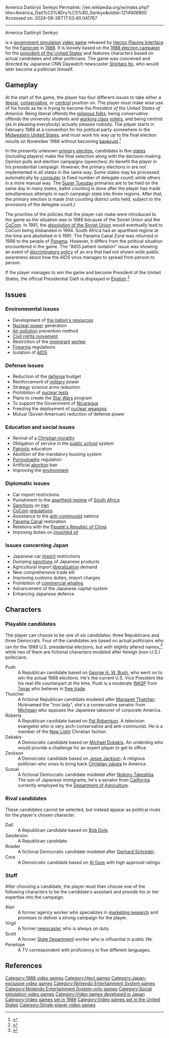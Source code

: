 America Daitōryō Senkyo
Permalink: //en.wikipedia.org/w/index.php?title=America_Dait%C5%8Dry%C5%8D_Senkyo&oldid=1214906800
Accessed on: 2024-06-26T17:03:40.041767



------
America Daitōryō Senkyo
{{Infobox VG
|title = America Daitōryō Senkyo
|image = AmericaDaitouryouSenkyoBoxArtNES.jpg
|caption = Packaging for ''America Daitōryō Senkyo''
|developer = Axes Art Amusement<ref name="gfads"/>
|director=[[Shintaro Ito]]
|publisher = [[Hect]]<ref>{{cite web | url = http://www.famicomworld.com/Games/Game.php?dbid=1176| title = Publisher information | publisher = Famicom World| date = | accessdate = 2008-10-21}}</ref>
|released = {{vgrelease|JP|October 28, 1988<ref name="gfads">{{cite web| url = http://www.gamefaqs.com/console/nes/data/579336.html| title = Release information | publisher = [[GameFAQs]]| date = | accessdate = 2008-06-03}}</ref>}}
|genre = [[Government simulation game|Government simulation]]
|modes = [[Single-player video game|Single-player]]
|platforms = [[Nintendo Entertainment System|Famicom]]<ref name="gfads"/>
}}

{{nihongo|'''''America Daitōryō Senkyo'''''|アメリカ大統領選挙|Amerika Daitōryō Senkyo|translated as ''United States Presidential Race'' on the manual and cartridge label and misspelled ''United State Presidential Race'' on the box|lead=yes}} is a [[government simulation game|government simulation]] [[video game]] released by [[Hect|Hector Playing Interface]] for the [[Nintendo Entertainment System|Famicom]] in [[1988 in video gaming|1988]]. It is loosely based on the [[1988 United States presidential election|1988 election campaign]] for the [[president of the United States]] and features characters based on actual candidates and other politicians. The game was conceived and directed by Japanese CNN Daywatch newscaster  [[Shintaro Ito]], who would later become a politician himself.

==Gameplay==
At the start of the game, the player has four different issues to take either a [[Modern liberalism in the United States|liberal]], [[Conservatism in the United States|conservative]], or [[Centrism|centrist]] position on. The player must make wise use of his funds as he is trying to become the ''President of the United States of America''. Being liberal offends the [[Christian Coalition of America|religious folks]], being conservative offends the university students and [[working class]] [[Voting|voter]]s, and being centrist (as in pleasing everybody) actually pleases nobody. The player starts in February 1988 at a convention for his political party somewhere in the [[Midwestern United States]]. and must work his way up to the final election results on November 1988 without becoming [[bankruptcy|bankrupt]].<ref>{{cite web | url = http://browserfamicom.blog.fc2.com/blog-entry-64.html| title = Starting information | publisher = Browser Famicom |language=ja| date = | accessdate = 2012-11-09}}</ref>

In the presently unknown [[primary election]], candidates in five [[U.S. state|states]] (including players) make the final selection along with the decision-making. Opinion polls and election campaigns (speeches) do benefit the player in his presidential campaign. However, the primary elections in are not implemented in all states in the same way. Some states may be processed automatically by [[computer]] (a fixed number of delegate count) while others in a more manual way. The [[Super Tuesday]] primaries are to be held on the same day in many states, ballot counting is done after the player has made simultaneous attempts in each campaign state into three regions. After that, the primary election is made (not counting district units held, subject to the provisions of the delegate count.)

The priorities of the policies that the player can make were introduced to the game as the situation was in 1988 because of the Soviet Union and the [[CoCom]]. In 1991, the [[dissolution of the Soviet Union]] would eventually lead to CoCom being disbanded in 1994. South Africa had an apartheid regime at the time and abolished in it 1991. The Panama Canal Zone was returned in 1999 to the people of [[Panama]]. However, it differs from the political situation encountered in the game. The "AIDS patient isolation" issue was showing an event of [[discrimination|discriminatory policy]] of an era that had not shown wide public awareness about how the AIDS virus manages to spread from person to person.

If the player manages to win the game and become President of the United States, the official Presidential Oath is displayed in [[English language|English]].<ref>{{cite web | url = http://www25.atwiki.jp/famicomall/pages/57.html| title = Ending information | publisher = FC no Game Seiha Shimasho |language=ja| date = | accessdate = 2012-11-09}}</ref>

==Issues==

===Environmental issues===
* Development of [[natural resource|the nation's resources]]
* [[Nuclear power]] generation
* [[Air pollution]] prevention method
* [[Civil rights movement]]
* Restriction of the [[immigrant]] [[worker]]
* [[Firearms]] regulations
* Isolation of [[AIDS]]

===Defense issues===
* Reduction of the [[defense (military)|defense]] budget
* Reinforcement of [[military]] power
* Strategy science arms reduction
* Prohibition of [[Nuclear weapons testing|nuclear test]]s
* Plans to create the [[Strategic Defense Initiative|Star Wars]] program
* To support the Government of [[Nicaragua]]
* Freezing the deployment of [[nuclear weapon]]s
* Mutual (Soviet-American) reduction of defense power

===Education and social issues===
* Revival of a [[Christian ethics|Christian morality]]
* Obligation of service in the [[Public school (government funded)|public school]] system
* [[American nationalism|Patriotic]] education
* Abolition of the mandatory bussing system
* [[Pornography]] regulation
* Artificial [[abortion]] ban
* Improving the [[Natural environment|environment]]

===Diplomatic issues===
* Car import restrictions
* Punishment to the [[South Africa under apartheid|apartheid regime]] of [[South Africa]]
* [[Economic sanctions|Sanction]]s on [[Iran]]
* [[CoCom]] [[regulation]]s
* Assistance to the [[anti-communist]] nations
* [[Panama Canal]] restoration
* Relations with the [[People's Republic of China]]
* Imposing duties on [[North American energy independence|imported oil]]

===Issues concerning Japan===
* Japanese car [[import]] restrictions
* Dumping [[Economic sanctions|sanction]]s of Japanese products
* Agricultural import [[liberalization]] demand
* New comprehensive trade bill
* Improving customs duties, import charges
* Prohibition of [[Whaling in the United States|commercial whaling]]
* Advancement of the Japanese capital system
* Enhancing Japanese defence

==Characters==
===Playable candidates===
The player can choose to be one of six candidates: three Republicans and three Democrats. Four of the candidates are based on actual politicians who ran for the 1988 U.S. presidential elections, but with slightly altered names,<ref name=np056>{{cite magazine|title=Only in Japan: Games That Never Made It To America|magazine=Nintendo Power|date=January 1994|issue=56|page=60}}</ref> while two of them are fictional characters modeled after foreign (non-U.S.) politicians.
;Push
:A Republican candidate based on [[George H. W. Bush]], who went on to win the actual 1988 elections. He's the current U.S. Vice President like his real-life counterpart at the time. Push is a moderate [[White Anglo-Saxon Protestant|WASP]] from [[Texas]] who believes in [[free trade]].
;Thutcher
:A fictional Republican candidate modeled after [[Margaret Thatcher]]. Nicknamed the "iron lady", she's a conservative senator from [[Michigan]] who opposes the Japanese takeover of corporate America.
;Roberts
:A Republican candidate based on [[Pat Robertson]]. A television evangelist who is very arch-conservative and anti-communist. He is a member of the [[Old and New Lights|New Light]] Christian faction.
;Dakakis
:A Democratic candidate based on [[Michael Dukakis]]. An underdog who would provide a challenge for an expert player to get to office.
;Zeckson
:A Democratic candidate based on [[Jesse Jackson]]. A religious politician who vows to bring back [[Christian values]] to America.
;Suzuki
:A fictional Democratic candidate modeled after [[Noboru Takeshita]]. The son of Japanese immigrants, he's a senator from [[California]] currently employed by the [[United States Department of Agriculture|Department of Agriculture]].

===Rival candidates===
These candidates cannot be selected, but instead appear as political rivals for the player's chosen character.
;Dall
:A Republican candidate based on [[Bob Dole]].
;Sanderson
:A Republican candidate.
;Roeder
:A fictional Democratic candidate modeled after [[Gerhard Schröder]].
;Core
:A Democratic candidate based on [[Al Gore]] with high approval ratings.

===Staff===
After choosing a candidate, the player must then choose one of the following characters to be the candidate's assistant and provide his or her expertise into the campaign.
; Alan
: A former agency worker who specializes in [[marketing research]] and promises to deliver a strong campaign for the player.
; Virgil
: A former [[News presenter|newscaster]] who is always on duty.
; Scott
: A former [[United States Department of State|State Department]] worker who is influential in public life.
; Penelope
: A TV correspondent with proficiency in five different languages.

==References==
{{Reflist}}

{{DEFAULTSORT:America Daitoryo Senkyo}}
[[Category:1988 video games]]
[[Category:Hect games]]
[[Category:Japan-exclusive video games]]
[[Category:Nintendo Entertainment System games]]
[[Category:Nintendo Entertainment System-only games]]
[[Category:Social simulation video games]]
[[Category:Video games developed in Japan]]
[[Category:Video games set in 1988]]
[[Category:Video games set in the United States]]
[[Category:Single-player video games]]